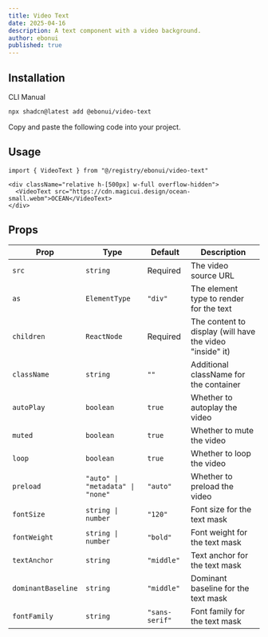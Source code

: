 ```yaml
---
title: Video Text
date: 2025-04-16
description: A text component with a video background.
author: ebonui
published: true
---
```


<ComponentPreview name="video-text-demo" />

## Installation

<Tabs defaultValue="cli">

<TabsList>
  <TabsTrigger value="cli">CLI</TabsTrigger>
  <TabsTrigger value="manual">Manual</TabsTrigger>
</TabsList>
<TabsContent value="cli">

```bash
npx shadcn@latest add @ebonui/video-text
```

</TabsContent>

<TabsContent value="manual">

<Steps>

<Step>Copy and paste the following code into your project.</Step>

<ComponentSource name="video-text" />

</Steps>

</TabsContent>

</Tabs>

## Usage

```tsx showLineNumbers
import { VideoText } from "@/registry/ebonui/video-text"
```

```tsx showLineNumbers
<div className="relative h-[500px] w-full overflow-hidden">
  <VideoText src="https://cdn.magicui.design/ocean-small.webm">OCEAN</VideoText>
</div>
```

## Props

| Prop               | Type                             | Default        | Description                                              |
| ------------------ | -------------------------------- | -------------- | -------------------------------------------------------- |
| `src`              | `string`                         | Required       | The video source URL                                     |
| `as`               | `ElementType`                    | `"div"`        | The element type to render for the text                  |
| `children`         | `ReactNode`                      | Required       | The content to display (will have the video "inside" it) |
| `className`        | `string`                         | `""`           | Additional className for the container                   |
| `autoPlay`         | `boolean`                        | `true`         | Whether to autoplay the video                            |
| `muted`            | `boolean`                        | `true`         | Whether to mute the video                                |
| `loop`             | `boolean`                        | `true`         | Whether to loop the video                                |
| `preload`          | `"auto" \| "metadata" \| "none"` | `"auto"`       | Whether to preload the video                             |
| `fontSize`         | `string \| number`               | `"120"`        | Font size for the text mask                              |
| `fontWeight`       | `string \| number`               | `"bold"`       | Font weight for the text mask                            |
| `textAnchor`       | `string`                         | `"middle"`     | Text anchor for the text mask                            |
| `dominantBaseline` | `string`                         | `"middle"`     | Dominant baseline for the text mask                      |
| `fontFamily`       | `string`                         | `"sans-serif"` | Font family for the text mask                            |
